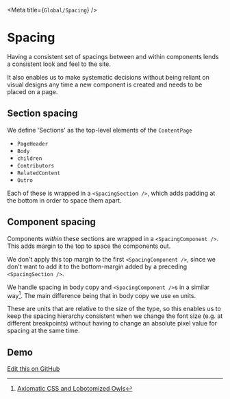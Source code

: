 
<Meta title={`Global/Spacing`} />

# Spacing

Having a consistent set of spacings between and within components lends a consistent look and feel to the site.

It also enables us to make systematic decisions without being reliant on visual designs any time a new component is created and needs to be placed on a page.

## Section spacing

We define 'Sections' as the top-level elements of the `ContentPage`
- `PageHeader`
- `Body`
- `children`
- `Contributors`
- `RelatedContent`
- `Outro`

Each of these is wrapped in a `<SpacingSection />`, which adds padding at the bottom in order to space them apart.

## Component spacing

Components _within_ these sections are wrapped in a `<SpacingComponent />`. This adds margin to the top to space the components out.

We don't apply this top margin to the first `<SpacingComponent />`, since we don't want to add it to the bottom-margin added by a preceding `<SpacingSection />`.

We handle spacing in body copy and `<SpacingComponent />`s in a similar way[^1]. The main difference being that in body copy we use `em` units.

These are units that are relative to the size of the type, so this enables us to keep the spacing hierarchy consistent when we change the font size (e.g. at different breakpoints) without having to change an absolute pixel value for spacing at the same time.

## Demo

<Spacing />

[^1]: [Axiomatic CSS and Lobotomized Owls](https://alistapart.com/article/axiomatic-css-and-lobotomized-owls)

[Edit this on GitHub](https://github.com/wellcometrust/wellcomecollection.org/blob/main/cardigan/stories/global/spacing/spacing.stories.mdx)
